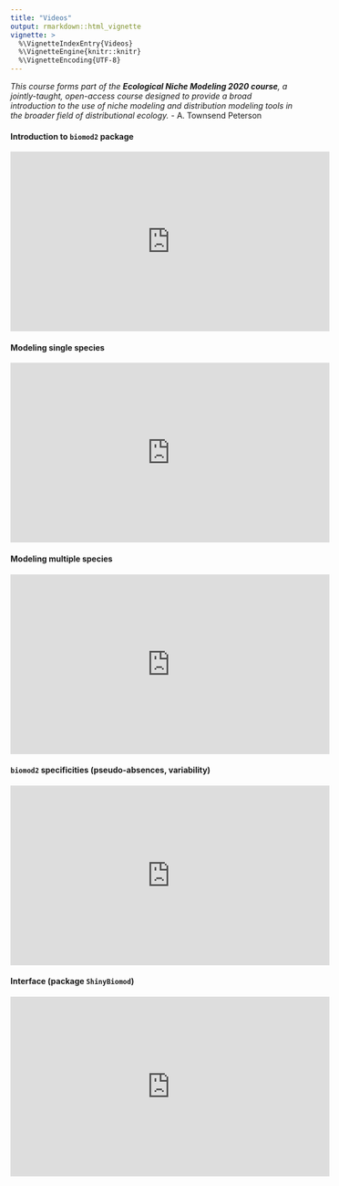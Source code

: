 ```yaml
---
title: "Videos"
output: rmarkdown::html_vignette
vignette: >
  %\VignetteIndexEntry{Videos}
  %\VignetteEngine{knitr::knitr}
  %\VignetteEncoding{UTF-8}
---
```


<link rel="stylesheet" href="https://use.fontawesome.com/releases/v5.0.13/css/all.css" integrity="sha384-DNOHZ68U8hZfKXOrtjWvjxusGo9WQnrNx2sqG0tfsghAvtVlRW3tvkXWZh58N9jp" crossorigin="anonymous">


*This course forms part of the **Ecological Niche Modeling 2020 course**, a jointly-taught, open-access course designed to provide a broad introduction to the use of niche modeling and distribution modeling tools in the broader field of distributional ecology.* - A. Townsend Peterson


#### Introduction to `biomod2` package

<iframe width="560" height="315" src="https://www.youtube.com/embed/-IAdf8Vh6uY" title="Introduction to biomod2 package" frameborder="0" allow="accelerometer; autoplay; clipboard-write; encrypted-media; gyroscope; picture-in-picture" allowfullscreen></iframe>

#### Modeling single species

<iframe width="560" height="315" src="https://www.youtube.com/embed/QrwqhJgRbnY" title="Modelling single species" frameborder="0" allow="accelerometer; autoplay; clipboard-write; encrypted-media; gyroscope; picture-in-picture" allowfullscreen></iframe>


#### Modeling multiple species

<iframe width="560" height="315" src="https://www.youtube.com/embed/E2I5PSdwrG8" title="Modelling multiple species" frameborder="0" allow="accelerometer; autoplay; clipboard-write; encrypted-media; gyroscope; picture-in-picture" allowfullscreen></iframe>

#### `biomod2` specificities (pseudo-absences, variability)

<iframe width="560" height="315" src="https://www.youtube.com/embed/hEjhdURRy3o" title="biomod2 specifics" frameborder="0" allow="accelerometer; autoplay; clipboard-write; encrypted-media; gyroscope; picture-in-picture" allowfullscreen></iframe>

#### Interface (package `ShinyBiomod`)

<iframe width="560" height="315" src="https://www.youtube.com/embed/nhWPYeLhxoA" title="YouTube video player" frameborder="0" allow="accelerometer; autoplay; clipboard-write; encrypted-media; gyroscope; picture-in-picture" allowfullscreen></iframe>

